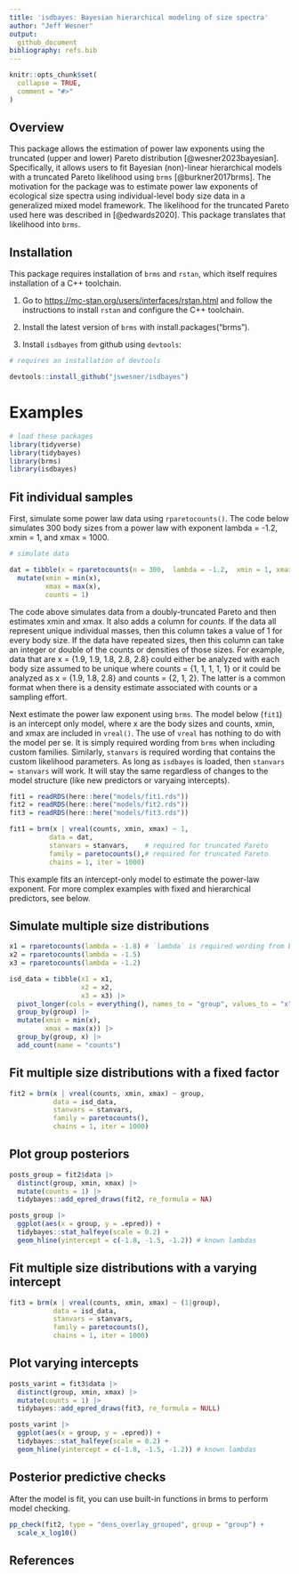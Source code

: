 ```yaml
---
title: 'isdbayes: Bayesian hierarchical modeling of size spectra'
author: "Jeff Wesner"
output: 
  github_document
bibliography: refs.bib
---
```


```r
knitr::opts_chunk$set(
  collapse = TRUE,
  comment = "#>"
)
```

## Overview

This package allows the estimation of power law exponents using the truncated (upper and lower) Pareto distribution [@wesner2023bayesian]. Specifically, it allows users to fit Bayesian (non)-linear hierarchical models with a truncated Pareto likelihood using `brms` [@burkner2017brms]. The motivation for the package was to estimate power law exponents of ecological size spectra using individual-level body size data in a generalized mixed model framework. The likelihood for the truncated Pareto used here was described in [@edwards2020]. This package translates that likelihood into `brms`.

## Installation

This package requires installation of `brms` and `rstan`, which itself requires installation of a C++ toolchain.

1)  Go to <https://mc-stan.org/users/interfaces/rstan.html> and follow the instructions to install `rstan` and configure the C++ toolchain.

2)  Install the latest version of `brms` with install.packages("brms").

3)  Install `isdbayes` from github using `devtools`:

```r
# requires an installation of devtools

devtools::install_github("jswesner/isdbayes")

```
# Examples

```r
# load these packages
library(tidyverse)
library(tidybayes)
library(brms)
library(isdbayes)
```


## Fit individual samples
First, simulate some power law data using `rparetocounts()`. The code below simulates 300 body sizes from a power law with exponent lambda = -1.2, xmin = 1, and xmax = 1000.

```r
# simulate data

dat = tibble(x = rparetocounts(n = 300,  lambda = -1.2,  xmin = 1, xmax = 1000)) |> 
  mutate(xmin = min(x),
         xmax = max(x),
         counts = 1)

```

The code above simulates data from a doubly-truncated Pareto and then estimates xmin and xmax. It also adds a column for *counts.* If the data all represent unique individual masses, then this column takes a value of 1 for every body size. If the data have repeated sizes, then this column can take an integer or double of the counts or densities of those sizes. For example, data that are x = {1.9, 1.9, 1.8, 2.8, 2.8} could either be analyzed with each body size assumed to be unique where counts = {1, 1, 1, 1, 1} or it could be analyzed as x = {1.9, 1.8, 2.8} and counts = {2, 1, 2}. The latter is a common format when there is a density estimate associated with counts or a sampling effort.

Next estimate the power law exponent using `brms`. The model below (`fit1`) is an intercept only model, where x are the body sizes and counts, xmin, and xmax are included in `vreal()`. The use of `vreal` has nothing to do with the model per se. It is simply required wording from `brms` when including custom families. Similarly, `stanvars` is required wording that contains the custom likelihood parameters. As long as `isdbayes` is loaded, then `stanvars = stanvars` will work. It will stay the same regardless of changes to the model structure (like new predictors or varyaing intercepts). 

```r
fit1 = readRDS(here::here("models/fit1.rds"))
fit2 = readRDS(here::here("models/fit2.rds"))
fit3 = readRDS(here::here("models/fit3.rds"))
```


```r

fit1 = brm(x | vreal(counts, xmin, xmax) ~ 1, 
          data = dat,
          stanvars = stanvars,    # required for truncated Pareto
          family = paretocounts(),# required for truncated Pareto
          chains = 1, iter = 1000)

```

This example fits an intercept-only model to estimate the power-law exponent. For more complex examples with fixed and hierarchical predictors, see below.


## Simulate multiple size distributions
```r

x1 = rparetocounts(lambda = -1.8) # `lambda` is required wording from brms. in this case it means the lambda exponent of the ISD
x2 = rparetocounts(lambda = -1.5)
x3 = rparetocounts(lambda = -1.2)

isd_data = tibble(x1 = x1,
                  x2 = x2,
                  x3 = x3) |> 
  pivot_longer(cols = everything(), names_to = "group", values_to = "x") |> 
  group_by(group) |> 
  mutate(xmin = min(x),
         xmax = max(x)) |> 
  group_by(group, x) |> 
  add_count(name = "counts")
```

## Fit multiple size distributions with a fixed factor
```r
fit2 = brm(x | vreal(counts, xmin, xmax) ~ group, 
           data = isd_data,
           stanvars = stanvars,
           family = paretocounts(),
           chains = 1, iter = 1000)
```

## Plot group posteriors
```r
posts_group = fit2$data |> 
  distinct(group, xmin, xmax) |> 
  mutate(counts = 1) |> 
  tidybayes::add_epred_draws(fit2, re_formula = NA) 

posts_group |> 
  ggplot(aes(x = group, y = .epred)) + 
  tidybayes::stat_halfeye(scale = 0.2) + 
  geom_hline(yintercept = c(-1.8, -1.5, -1.2)) # known lambdas
```

## Fit multiple size distributions with a varying intercept
```r
fit3 = brm(x | vreal(counts, xmin, xmax) ~ (1|group), 
           data = isd_data,
           stanvars = stanvars,
           family = paretocounts(),
           chains = 1, iter = 1000)
```
## Plot varying intercepts
```r
posts_varint = fit3$data |> 
  distinct(group, xmin, xmax) |> 
  mutate(counts = 1) |> 
  tidybayes::add_epred_draws(fit3, re_formula = NULL) 

posts_varint |> 
  ggplot(aes(x = group, y = .epred)) + 
  tidybayes::stat_halfeye(scale = 0.2) + 
  geom_hline(yintercept = c(-1.8, -1.5, -1.2)) # known lambdas
```


## Posterior predictive checks
After the model is fit, you can use built-in functions in brms to perform model checking.
```r
pp_check(fit2, type = "dens_overlay_grouped", group = "group") +
  scale_x_log10()
```

## References

::: {#refs}
:::
